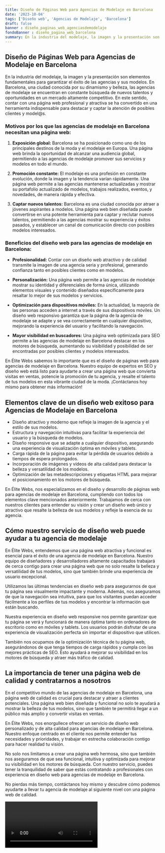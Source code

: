 ```yaml
---
title: Diseño de Páginas Web para Agencias de Modelaje en Barcelona
date: '2023-10-04'
tags: ['Diseño web', 'Agencias de Modelaje', 'Barcelona']
draft: false
banner : diseño_paginas_web_agenciasdemodelaje
fondoBanner : diseño_pagina_web_barcelona
summary: En la industria del modelaje, la imagen y la presentación son elementos fundamentales para garantizar el éxito de las agencias y sus modelos. En Barcelona, una ciudad conocida por su dinamismo y belleza, las agencias de modelaje se encuentran en constante búsqueda de nuevos talentos y oportunidades en un mercado altamente competitivo. En este sentido, contar con una página web profesional y atractiva se ha convertido en una herramienta indispensable para destacar y captar la atención de posibles clientes y model@s.
---
```


## Diseño de Páginas Web para Agencias de Modelaje en Barcelona

En la industria del modelaje, la imagen y la presentación son elementos fundamentales para garantizar el éxito de las agencias y sus modelos. En Barcelona, una ciudad conocida por su dinamismo y belleza, las agencias de modelaje se encuentran en constante búsqueda de nuevos talentos y oportunidades en un mercado altamente competitivo. En este sentido, contar con una página web profesional y atractiva se ha convertido en una herramienta indispensable para destacar y captar la atención de posibles clientes y model@s.

### Motivos por los que las agencias de modelaje en Barcelona necesitan una página web:

1. **Exposición global:** Barcelona se ha posicionado como uno de los principales destinos de la moda y el modelaje en Europa. Una página web brinda la oportunidad de alcanzar una audiencia global, permitiendo a las agencias de modelaje promover sus servicios y modelos en todo el mundo.

2. **Promoción constante:** El modelaje es una profesión en constante evolución, donde la imagen y la tendencia varían rápidamente. Una página web permite a las agencias mantenerse actualizadas y mostrar su portafolio actualizado de modelos, trabajos realizados, eventos, y novedades, de manera rápida y efectiva.

3. **Captar nuevos talentos:** Barcelona es una ciudad conocida por atraer a jóvenes aspirantes a modelos. Una página web bien diseñada puede convertirse en una potente herramienta para captar y reclutar nuevos talentos, permitiendo a las agencias mostrar su experiencia y éxitos pasados, y establecer un canal de comunicación directo con posibles modelos interesados.

### Beneficios del diseño web para las agencias de modelaje en Barcelona:

- **Profesionalidad:** Contar con un diseño web atractivo y de calidad transmite la imagen de una agencia seria y profesional, generando confianza tanto en posibles clientes como en modelos.

- **Personalización:** Una página web permite a las agencias de modelaje mostrar su identidad y diferenciales de forma única, utilizando elementos visuales y contenido diseñados específicamente para resaltar lo mejor de sus modelos y servicios.

- **Optimización para dispositivos móviles:** En la actualidad, la mayoría de las personas acceden a internet a través de sus dispositivos móviles. Un diseño web responsivo garantiza que la página de la agencia de modelaje se adapte y se vea correctamente en cualquier dispositivo, mejorando la experiencia del usuario y facilitando la navegación.

- **Mayor visibilidad en buscadores:** Una página web optimizada para SEO permite a las agencias de modelaje en Barcelona destacar en los motores de búsqueda, aumentando su visibilidad y posibilidad de ser encontradas por posibles clientes y modelos interesados.

En Élite Webs sabemos lo importante que es el diseño de páginas web para agencias de modelaje en Barcelona. Nuestro equipo de expertos en SEO y diseño web está listo para ayudarte a crear una página web que convierta visitas en ventas, potencie la promoción de tu agencia, y resalte el talento de tus modelos en esta vibrante ciudad de la moda. ¡Contáctanos hoy mismo para obtener más información!

<GifSeo />

<Cta />

## Elementos clave de un diseño web exitoso para Agencias de Modelaje en Barcelona

- Diseño atractivo y moderno que refleje la imagen de la agencia y el estilo de sus modelos.
- Estructura y navegación intuitivas para facilitar la experiencia del usuario y la búsqueda de modelos.
- Diseño responsive que se adapte a cualquier dispositivo, asegurando una experiencia de visualización óptima en móviles y tablets.
- Carga rápida de la página para evitar la pérdida de usuarios debido a tiempos de espera prolongados.
- Incorporación de imágenes y vídeos de alta calidad para destacar la belleza y versatilidad de los modelos.
- Optimización de las metadescripciones y etiquetas HTML para mejorar el posicionamiento en los motores de búsqueda.

En Élite Webs, nos especializamos en el diseño y desarrollo de páginas web para agencias de modelaje en Barcelona, cumpliendo con todos los elementos clave mencionados anteriormente. Trabajamos de cerca con nuestros clientes para entender su visión y crear un diseño web único y atractivo que resalte la belleza de sus modelos y refleje la esencia de su agencia.

## Cómo nuestro servicio de diseño web puede ayudar a tu agencia de modelaje

En Élite Webs, entendemos que una página web atractiva y funcional es esencial para el éxito de una agencia de modelaje en Barcelona. Nuestro equipo de diseñadores y desarrolladores altamente capacitados trabajará de cerca contigo para crear una página web que no solo resalte la belleza y versatilidad de tus modelos, sino que también brinde una experiencia de usuario excepcional.

Utilizamos las últimas tendencias en diseño web para asegurarnos de que tu página sea visualmente impactante y moderna. Además, nos aseguramos de que la navegación sea intuitiva, para que los visitantes puedan acceder fácilmente a los perfiles de tus modelos y encontrar la información que están buscando.

Nuestra experiencia en diseño web responsive nos permite garantizar que tu página se verá y funcionará de manera óptima tanto en ordenadores de escritorio como en móviles y tablets. Los usuarios podrán disfrutar de una experiencia de visualización perfecta sin importar el dispositivo que utilicen.

También nos ocupamos de la optimización técnica de tu página web, asegurándonos de que tenga tiempos de carga rápidos y cumpla con las mejores prácticas de SEO. Esto ayudará a mejorar su visibilidad en los motores de búsqueda y atraer más tráfico de calidad.

## La importancia de tener una página web de calidad y contratarnos a nosotros

En el competitivo mundo de las agencias de modelaje en Barcelona, una página web de calidad es crucial para destacar y atraer a clientes potenciales. Una página web bien diseñada y funcional no solo te ayudará a mostrar la belleza de tus modelos, sino que también te permitirá llegar a un público más amplio y convertir visitas en ventas.

En Élite Webs, nos enorgullece ofrecer un servicio de diseño web personalizado y de alta calidad para agencias de modelaje en Barcelona. Nuestro enfoque centrado en el cliente nos permite entender tus necesidades y prioridades, y trabajar en estrecha colaboración contigo para hacer realidad tu visión.

No solo nos limitamos a crear una página web hermosa, sino que también nos aseguramos de que sea funcional, intuitiva y optimizada para mejorar su visibilidad en los motores de búsqueda. Con nuestro servicio, puedes tener la tranquilidad de saber que estás contratando a profesionales con experiencia en diseño web para agencias de modelaje en Barcelona.

No pierdas más tiempo, contáctanos hoy mismo y descubre cómo podemos ayudarte a llevar tu agencia de modelaje al siguiente nivel con una página web de calidad.

<Video />

<CtaBot job='Agencias de Modelaje' city='Barcelona'/>

<Gmaps query='Barcelona+españa+maps' />
